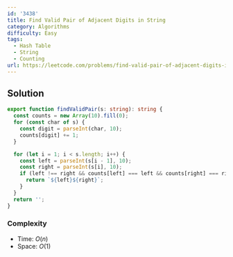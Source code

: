 ```yaml
---
id: '3438'
title: Find Valid Pair of Adjacent Digits in String
category: Algorithms
difficulty: Easy
tags:
  - Hash Table
  - String
  - Counting
url: https://leetcode.com/problems/find-valid-pair-of-adjacent-digits-in-string
---
```


## Solution

```typescript showLineNumbers
export function findValidPair(s: string): string {
  const counts = new Array(10).fill(0);
  for (const char of s) {
    const digit = parseInt(char, 10);
    counts[digit] += 1;
  }

  for (let i = 1; i < s.length; i++) {
    const left = parseInt(s[i - 1], 10);
    const right = parseInt(s[i], 10);
    if (left !== right && counts[left] === left && counts[right] === right) {
      return `${left}${right}`;
    }
  }
  return '';
}
```

### Complexity

- Time: $O(n)$
- Space: $O(1)$

